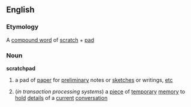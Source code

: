 ==English==
===Etymology===
A [[compound word]] of [[scratch]] + [[pad]]

===Noun===
'''scratchpad''' {{wikipedia}}
#a pad of [[paper]] for [[preliminary]] notes or [[sketch]]es or writings, [[etc]]
#{{computing}} (''in transaction processing systems'') a [[piece]] of [[temporary]] [[memory]] to [[hold]] [[detail]]s of a [[current]] [[conversation]]